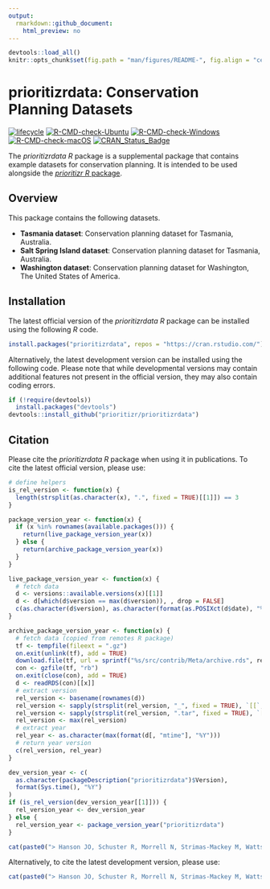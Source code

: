 ```yaml
---
output:
  rmarkdown::github_document:
    html_preview: no
---
```


```r
devtools::load_all()
knitr::opts_chunk$set(fig.path = "man/figures/README-", fig.align = "center")
```

<!--- README.md is generated from README.Rmd. Please edit that file -->

# prioritizrdata: Conservation Planning Datasets

[![lifecycle](https://img.shields.io/badge/Lifecycle-stable-brightgreen.svg)](https://lifecycle.r-lib.org/articles/stages.html#stable)
[![R-CMD-check-Ubuntu](https://img.shields.io/github/actions/workflow/status/prioritizr/prioritizrdata/R-CMD-check-ubuntu.yaml?branch=master&label=Ubuntu)](https://github.com/prioritizr/prioritizrdata/actions)
[![R-CMD-check-Windows](https://img.shields.io/github/actions/workflow/status/prioritizr/prioritizrdata/R-CMD-check-windows.yaml?branch=master&label=Windows)](https://github.com/prioritizr/prioritizrdata/actions)
[![R-CMD-check-macOS](https://img.shields.io/github/actions/workflow/status/prioritizr/prioritizrdata/R-CMD-check-macos.yaml?branch=master&label=macOS)](https://github.com/prioritizr/prioritizrdata/actions)
[![CRAN_Status_Badge](http://www.r-pkg.org/badges/version/prioritizrdata)](https://CRAN.R-project.org/package=prioritizrdata)

The _prioritizrdata R_ package is a supplemental package that contains example datasets for conservation planning. It is intended to be used alongside the [_prioritizr R_ package](https://prioritizr.net).

## Overview

This package contains the following datasets.

* **Tasmania dataset**: Conservation planning dataset for Tasmania, Australia.
* **Salt Spring Island dataset**: Conservation planning dataset for Tasmania, Australia.
* **Washington dataset**: Conservation planning dataset for Washington, The United States of America.

## Installation

The latest official version of the _prioritizrdata R_ package can be installed using the following _R_ code.

```r
install.packages("prioritizrdata", repos = "https://cran.rstudio.com/")
```

Alternatively, the latest development version can be installed using the following code. Please note that while developmental versions may contain additional features not present in the official version, they may also contain coding errors.

```r
if (!require(devtools))
  install.packages("devtools")
devtools::install_github("prioritizr/prioritizrdata")
```

## Citation

Please cite the _prioritizrdata R_ package when using it in publications. To cite the latest official version, please use:

```r
# define helpers
is_rel_version <- function(x) {
  length(strsplit(as.character(x), ".", fixed = TRUE)[[1]]) == 3
}

package_version_year <- function(x) {
  if (x %in% rownames(available.packages())) {
    return(live_package_version_year(x))
  } else {
    return(archive_package_version_year(x))
  }
}

live_package_version_year <- function(x) {
  # fetch data
  d <- versions::available.versions(x)[[1]]
  d <- d[which(d$version == max(d$version)), , drop = FALSE]
  c(as.character(d$version), as.character(format(as.POSIXct(d$date), "%Y")))
}

archive_package_version_year <- function(x) {
  # fetch data (copied from remotes R package)
  tf <- tempfile(fileext = ".gz")
  on.exit(unlink(tf), add = TRUE)
  download.file(tf, url = sprintf("%s/src/contrib/Meta/archive.rds", repo))
  con <- gzfile(tf, "rb")
  on.exit(close(con), add = TRUE)
  d <- readRDS(con)[[x]]
  # extract version
  rel_version <- basename(rownames(d))
  rel_version <- sapply(strsplit(rel_version, "_", fixed = TRUE), `[[`, 2)
  rel_version <- sapply(strsplit(rel_version, ".tar", fixed = TRUE), `[[`, 1)
  rel_version <- max(rel_version)
  # extract year
  rel_year <- as.character(max(format(d[, "mtime"], "%Y")))
  # return year version
  c(rel_version, rel_year)
}

dev_version_year <- c(
  as.character(packageDescription("prioritizrdata")$Version),
  format(Sys.time(), "%Y")
)
if (is_rel_version(dev_version_year[[1]])) {
  rel_version_year <- dev_version_year
} else {
  rel_version_year <- package_version_year("prioritizrdata")
}
```

```r
cat(paste0("> Hanson JO, Schuster R, Morrell N, Strimas-Mackey M, Watts ME, Arcese P, Bennett J, Possingham HP (", rel_version_year[[2]] ,"). prioritizrdata: Conservation Planning Datasets. R package version ", rel_version_year[[1]],". Available at https://CRAN.R-project.org/package=prioritizrdata.\n"))
```

Alternatively, to cite the latest development version, please use:

```r
cat(paste0("> Hanson JO, Schuster R, Morrell N, Strimas-Mackey M, Watts ME, Arcese P, Bennett J, Possingham HP (", dev_version_year[[2]],"). prioritizrdata: Conservation Planning Datasets. R package version ", dev_version_year[[1]], ". Available at https://github.com/prioritizr/prioritizrdata.\n"))
```
